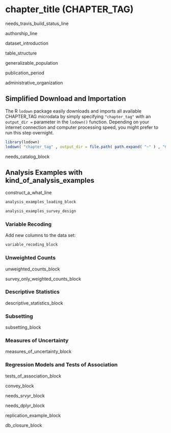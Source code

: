 # chapter_title (CHAPTER_TAG) {-}

needs_travis_build_status_line

authorship_line

dataset_introduction

table_structure

generalizable_population

publication_period

administrative_organization

## Simplified Download and Importation {-}

The R `lodown` package easily downloads and imports all available CHAPTER_TAG microdata by simply specifying `"chapter_tag"` with an `output_dir =` parameter in the `lodown()` function.  Depending on your internet connection and computer processing speed, you might prefer to run this step overnight.

```r
library(lodown)
lodown( "chapter_tag" , output_dir = file.path( path.expand( "~" ) , "CHAPTER_TAG" ) lodown_password_parameters )
```

needs_catalog_block

## Analysis Examples with kind_of_analysis_examples {-}

construct_a_what_line

```r
analysis_examples_loading_block
```

```r
analysis_examples_survey_design
```

### Variable Recoding {-}

Add new columns to the data set:
```r
variable_recoding_block
```

### Unweighted Counts {-}

unweighted_counts_block

survey_only_weighted_counts_block

### Descriptive Statistics {-}

descriptive_statistics_block

### Subsetting {-}

subsetting_block

### Measures of Uncertainty {-}

measures_of_uncertainty_block


### Regression Models and Tests of Association {-}

tests_of_association_block

convey_block

needs_srvyr_block

needs_dplyr_block

replication_example_block

db_closure_block

